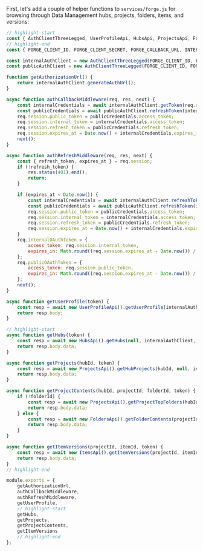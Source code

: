 First, let's add a couple of helper functions to `services/forge.js` for browsing through
Data Management hubs, projects, folders, items, and versions:

```js title="services/forge.js"
// highlight-start
const { AuthClientThreeLegged, UserProfileApi, HubsApi, ProjectsApi, FoldersApi, ItemsApi } = require('forge-apis');
// highlight-end
const { FORGE_CLIENT_ID, FORGE_CLIENT_SECRET, FORGE_CALLBACK_URL, INTERNAL_TOKEN_SCOPES, PUBLIC_TOKEN_SCOPES } = require('../config.js');

const internalAuthClient = new AuthClientThreeLegged(FORGE_CLIENT_ID, FORGE_CLIENT_SECRET, FORGE_CALLBACK_URL, INTERNAL_TOKEN_SCOPES);
const publicAuthClient = new AuthClientThreeLegged(FORGE_CLIENT_ID, FORGE_CLIENT_SECRET, FORGE_CALLBACK_URL, PUBLIC_TOKEN_SCOPES);

function getAuthorizationUrl() {
    return internalAuthClient.generateAuthUrl();
}

async function authCallbackMiddleware(req, res, next) {
    const internalCredentials = await internalAuthClient.getToken(req.query.code);
    const publicCredentials = await publicAuthClient.refreshToken(internalCredentials);
    req.session.public_token = publicCredentials.access_token;
    req.session.internal_token = internalCredentials.access_token;
    req.session.refresh_token = publicCredentials.refresh_token;
    req.session.expires_at = Date.now() + internalCredentials.expires_in * 1000;
    next();
}

async function authRefreshMiddleware(req, res, next) {
    const { refresh_token, expires_at } = req.session;
    if (!refresh_token) {
        res.status(401).end();
        return;
    }

    if (expires_at < Date.now()) {
        const internalCredentials = await internalAuthClient.refreshToken({ refresh_token });
        const publicCredentials = await publicAuthClient.refreshToken(internalCredentials);
        req.session.public_token = publicCredentials.access_token;
        req.session.internal_token = internalCredentials.access_token;
        req.session.refresh_token = publicCredentials.refresh_token;
        req.session.expires_at = Date.now() + internalCredentials.expires_in * 1000;
    }
    req.internalOAuthToken = {
        access_token: req.session.internal_token,
        expires_in: Math.round((req.session.expires_at - Date.now()) / 1000)
    };
    req.publicOAuthToken = {
        access_token: req.session.public_token,
        expires_in: Math.round((req.session.expires_at - Date.now()) / 1000)
    };
    next();
}

async function getUserProfile(token) {
    const resp = await new UserProfileApi().getUserProfile(internalAuthClient, token);
    return resp.body;
}

// highlight-start
async function getHubs(token) {
    const resp = await new HubsApi().getHubs(null, internalAuthClient, token);
    return resp.body.data;
}

async function getProjects(hubId, token) {
    const resp = await new ProjectsApi().getHubProjects(hubId, null, internalAuthClient, token);
    return resp.body.data;
}

async function getProjectContents(hubId, projectId, folderId, token) {
    if (!folderId) {
        const resp = await new ProjectsApi().getProjectTopFolders(hubId, projectId, internalAuthClient, token);
        return resp.body.data;
    } else {
        const resp = await new FoldersApi().getFolderContents(projectId, folderId, null, internalAuthClient, token);
        return resp.body.data;
    }
}

async function getItemVersions(projectId, itemId, token) {
    const resp = await new ItemsApi().getItemVersions(projectId, itemId, null, internalAuthClient, token);
    return resp.body.data;
}
// highlight-end

module.exports = {
    getAuthorizationUrl,
    authCallbackMiddleware,
    authRefreshMiddleware,
    getUserProfile,
    // highlight-start
    getHubs,
    getProjects,
    getProjectContents,
    getItemVersions
    // highlight-end
};
```
